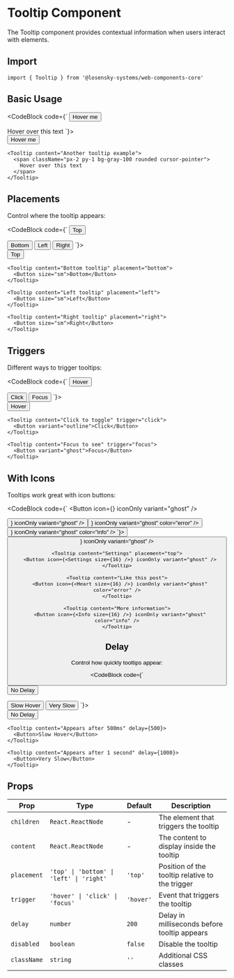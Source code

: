
# Tooltip Component

The Tooltip component provides contextual information when users interact with elements.

## Import

```tsx
import { Tooltip } from '@losensky-systems/web-components-core'
```

## Basic Usage

<CodeBlock code={`<Tooltip content="This is a tooltip">
  <Button>Hover me</Button>
</Tooltip>

<Tooltip content="Another tooltip example">
  <span className="px-2 py-1 bg-gray-100 rounded cursor-pointer">
    Hover over this text
  </span>
</Tooltip>`}>
  <div className="flex gap-4 mb-8 flex-wrap items-center">
    <Tooltip content="This is a tooltip">
      <Button>Hover me</Button>
    </Tooltip>
    
    <Tooltip content="Another tooltip example">
      <span className="px-2 py-1 bg-gray-100 rounded cursor-pointer">
        Hover over this text
      </span>
    </Tooltip>
  </div>
</CodeBlock>

## Placements

Control where the tooltip appears:

<CodeBlock code={`<Tooltip content="Top tooltip" placement="top">
  <Button size="sm">Top</Button>
</Tooltip>

<Tooltip content="Bottom tooltip" placement="bottom">
  <Button size="sm">Bottom</Button>
</Tooltip>

<Tooltip content="Left tooltip" placement="left">
  <Button size="sm">Left</Button>
</Tooltip>

<Tooltip content="Right tooltip" placement="right">
  <Button size="sm">Right</Button>
</Tooltip>`}>
  <div className="flex gap-4 mb-8 flex-wrap items-center">
    <Tooltip content="Top tooltip" placement="top">
      <Button size="sm">Top</Button>
    </Tooltip>
    
    <Tooltip content="Bottom tooltip" placement="bottom">
      <Button size="sm">Bottom</Button>
    </Tooltip>
    
    <Tooltip content="Left tooltip" placement="left">
      <Button size="sm">Left</Button>
    </Tooltip>
    
    <Tooltip content="Right tooltip" placement="right">
      <Button size="sm">Right</Button>
    </Tooltip>
  </div>
</CodeBlock>

## Triggers

Different ways to trigger tooltips:

<CodeBlock code={`<Tooltip content="Hover to see" trigger="hover">
  <Button>Hover</Button>
</Tooltip>

<Tooltip content="Click to toggle" trigger="click">
  <Button variant="outline">Click</Button>
</Tooltip>

<Tooltip content="Focus to see" trigger="focus">
  <Button variant="ghost">Focus</Button>
</Tooltip>`}>
  <div className="flex gap-4 mb-8 flex-wrap items-center">
    <Tooltip content="Hover to see" trigger="hover">
      <Button>Hover</Button>
    </Tooltip>
    
    <Tooltip content="Click to toggle" trigger="click">
      <Button variant="outline">Click</Button>
    </Tooltip>
    
    <Tooltip content="Focus to see" trigger="focus">
      <Button variant="ghost">Focus</Button>
    </Tooltip>
  </div>
</CodeBlock>

## With Icons

Tooltips work great with icon buttons:

<CodeBlock code={`<Tooltip content="Save changes">
  <Button icon={<Save size={16} />} iconOnly variant="ghost" />
</Tooltip>

<Tooltip content="Settings" placement="top">
  <Button icon={<Settings size={16} />} iconOnly variant="ghost" />
</Tooltip>

<Tooltip content="Like this post">
  <Button icon={<Heart size={16} />} iconOnly variant="ghost" color="error" />
</Tooltip>

<Tooltip content="More information">
  <Button icon={<Info size={16} />} iconOnly variant="ghost" color="info" />
</Tooltip>`}>
  <div className="flex gap-4 mb-8 flex-wrap items-center">
    <Tooltip content="Save changes">
      <Button icon={<Save size={16} />} iconOnly variant="ghost" />
    </Tooltip>
    
    <Tooltip content="Settings" placement="top">
      <Button icon={<Settings size={16} />} iconOnly variant="ghost" />
    </Tooltip>
    
    <Tooltip content="Like this post">
      <Button icon={<Heart size={16} />} iconOnly variant="ghost" color="error" />
    </Tooltip>
    
    <Tooltip content="More information">
      <Button icon={<Info size={16} />} iconOnly variant="ghost" color="info" />
    </Tooltip>
  </div>
</CodeBlock>

## Delay

Control how quickly tooltips appear:

<CodeBlock code={`<Tooltip content="Appears immediately" delay={0}>
  <Button>No Delay</Button>
</Tooltip>

<Tooltip content="Appears after 500ms" delay={500}>
  <Button>Slow Hover</Button>
</Tooltip>

<Tooltip content="Appears after 1 second" delay={1000}>
  <Button>Very Slow</Button>
</Tooltip>`}>
  <div className="flex gap-4 mb-8 flex-wrap items-center">
    <Tooltip content="Appears immediately" delay={0}>
      <Button>No Delay</Button>
    </Tooltip>
    
    <Tooltip content="Appears after 500ms" delay={500}>
      <Button>Slow Hover</Button>
    </Tooltip>
    
    <Tooltip content="Appears after 1 second" delay={1000}>
      <Button>Very Slow</Button>
    </Tooltip>
  </div>
</CodeBlock>

## Props

| Prop | Type | Default | Description |
|------|------|---------|-------------|
| `children` | `React.ReactNode` | - | The element that triggers the tooltip |
| `content` | `React.ReactNode` | - | The content to display inside the tooltip |
| `placement` | `'top' \| 'bottom' \| 'left' \| 'right'` | `'top'` | Position of the tooltip relative to the trigger |
| `trigger` | `'hover' \| 'click' \| 'focus'` | `'hover'` | Event that triggers the tooltip |
| `delay` | `number` | `200` | Delay in milliseconds before tooltip appears |
| `disabled` | `boolean` | `false` | Disable the tooltip |
| `className` | `string` | `''` | Additional CSS classes |